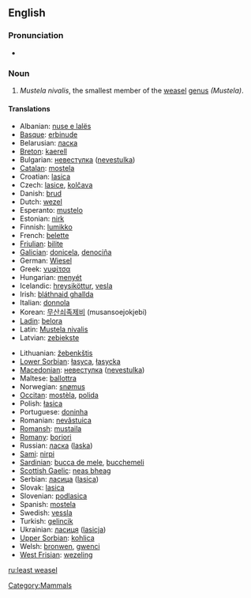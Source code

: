 ==English==

===Pronunciation===
* {{IPA|/'liːstˈwizəl/}}

===Noun===
{{wikipedia}}
{{en-noun|sg=[[least]] [[weasel]]}}

# ''Mustela nivalis'', the smallest member of the [[weasel]] [[genus]] ''(Mustela)''.

====Translations====
{{trans-top|Weasel}}
* Albanian: [[nuse e lalës]]
* [[Basque]]: [[erbinude]]
* Belarusian: [[ласка]]
* [[Breton]]: [[kaerell]]
* Bulgarian: [[невестулка]] ([[nevestulka]])
* [[Catalan]]: [[mostela]]
* Croatian: [[lasica]]
* Czech: [[lasice]], [[kolčava]]
* Danish: [[brud]]
* Dutch: [[wezel]] {{m}}
* Esperanto: [[mustelo]]
* Estonian: [[nirk]]
* Finnish: [[lumikko]]
* French: [[belette]] {{f}}
* [[Friulian]]: [[bilite]]
* [[Galician]]: [[donicela]], [[denociña]]
* German: [[Wiesel]] {{n}}
* Greek: [[νυφίτσα]] '' ''
* Hungarian: [[menyét]]
* Icelandic: [[hreysiköttur]], [[vesla]]
* Irish: [[bláthnaid ghallda]]
* Italian: [[donnola]] {{f}}
* Korean: [[무산쇠족제비]] (musansoejokjebi)
* [[Ladin]]: [[belora]]
* Latin: [[Mustela nivalis]] '' ''
* Latvian: [[zebiekste]]
{{trans-mid}}
* Lithuanian: [[žebenkštis]]
* [[Lower Sorbian]]: [[łasyca]], [[łasycka]]
* [[Macedonian]]: [[невестулка]] ([[nevestulka]])
* Maltese: [[ballottra]]
* Norwegian: [[snømus]]
* [[Occitan]]: [[mostèla]], [[polida]]
* Polish: [[łasica]] '' ''
* Portuguese: [[doninha]]
* Romanian: [[nevăstuica]]
* [[Romansh]]: [[mustaila]]
* [[Romany]]: [[boriori]] {{f}}
* Russian: [[ласка]] ([[laska]]) '' ''
* [[Sami]]: [[nirpi]]
* [[Sardinian]]: [[bucca de mele]], [[bucchemeli]]
* [[Scottish Gaelic]]: [[neas bheag]]
* Serbian: [[ласица]] ([[lasica]])
* Slovak: [[lasica]]
* Slovenian: [[podlasica]]
* Spanish: [[mostela]] {{f}}
* Swedish: [[vessla]]
* Turkish: [[gelincik]]
* Ukrainian: [[ласиця]] ([[lasicja]])
* [[Upper Sorbian]]: [[kohlica]]
* Welsh: [[bronwen]], [[gwenci]]
* [[West Frisian]]: [[wezeling]]
{{trans-bottom}}

[[Category:Mammals]]

[[ru:least weasel]]